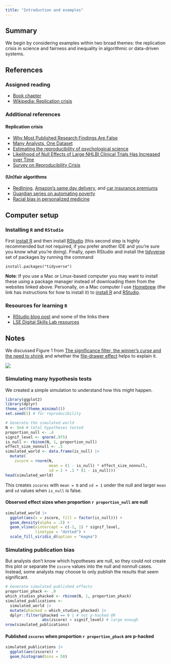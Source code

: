 ```yaml
---
title: "Introduction and examples"
---
```


## Summary

We begin by considering examples within two broad themes: the replication crisis in science and fairness and inequality in algorithmic or data-driven systems.

## References

### Assigned reading

- [Book chapter](https://joshualoftus.com/ms4ds/ethical-data-science.html)
- [Wikipedia: Replication crisis](https://en.wikipedia.org/wiki/Replication_crisis)

### Additional references

#### Replication crisis

- [Why Most Published Research Findings Are False](https://journals.plos.org/plosmedicine/article?id=10.1371/journal.pmed.0020124)
- [Many Analysts, One Dataset](https://journals.sagepub.com/doi/10.1177/2515245917747646)
- [Estimating the reproducibility of psychological science](https://www.science.org/doi/10.1126/science.aac4716)
- [Likelihood of Null Effects of Large NHLBI Clinical Trials Has Increased over Time](https://journals.plos.org/plosone/article?id=10.1371/journal.pone.0132382)
- [Survey on Reproducibility Crisis](https://www.nature.com/articles/533452a)

#### (Un)fair algorithms

- [Redlining](https://en.wikipedia.org/wiki/Redlining), [Amazon’s same day delivery](https://www.bloomberg.com/graphics/2016-amazon-same-day/), and [car insurance premiums](https://www.propublica.org/article/minority-neighborhoods-higher-car-insurance-premiums-white-areas-same-risk)
- [Guardian series on automating poverty](https://www.theguardian.com/technology/series/automating-poverty)
- [Racial bias in personalized medicine](https://www.science.org/doi/10.1126/science.aax2342)

## Computer setup

###  Installing `R` and `RStudio`

First [install R](https://cran.r-project.org/) and then install [RStudio](https://www.rstudio.com/products/rstudio/download/) (this second step is highly recommended but not required, if you prefer another IDE and you're sure you know what you're doing). Finally, open RStudio and install the [tidyverse](https://www.tidyverse.org/packages/) set of packages by running the command

```
install.packages("tidyverse")
```

**Note**: If you use a Mac or Linux-based computer you may want to install these using a package manager instead of downloading them from the websites linked above. Personally, on a Mac computer I use [Homebrew](https://brew.sh/) (the link has instructions for how to install it) to [install R](https://formulae.brew.sh/cask/r) and [RStudio](https://formulae.brew.sh/cask/rstudio).

### Resources for learning `R`

- [RStudio blog post](https://support.rstudio.com/hc/en-us/articles/201141096-Getting-Started-with-R) and some of the links there
- [LSE Digital Skills Lab resources](https://info.lse.ac.uk/current-students/digital-skills-lab/r)


## Notes

We discussed Figure 1 from [The significance filter, the winner's curse and the need to shrink](https://arxiv.org/abs/2009.09440) and whether the [file-drawer effect](https://en.wikipedia.org/wiki/Publication_bias) helps to explain it.

![](https://joshualoftus.com/posts/2020-12-21-concise-defense-of-statistical-significance/zscores.png)

### Simulating many hypothesis tests

We created a simple simulation to understand how this might happen.

```r
library(ggplot2)
library(dplyr)
theme_set(theme_minimal())
set.seed(1) # for reproducibility

# Generate the simulated world
N <- 5e4 # total hypotheses tested
proportion_null <- .4
signif_level <- qnorm(.975)
is_null <- rbinom(N, 1, proportion_null)
effect_size_nonnull <- .5
simulated_world <- data.frame(is_null) |>
  mutate(
    zscore = rnorm(N, 
                   mean = (1 - is_null) * effect_size_nonnull,
                   sd = 1 + .1 * (1 - is_null)))
head(simulated_world)
```

This creates `zscores` with `mean = 0` and `sd = 1` under the null and larger `mean` and `sd` values when `is_null` is false.

#### Observed effect sizes when proportion `r proportion_null` are null

```r
simulated_world |>
  ggplot(aes(x = zscore, fill = factor(is_null))) +
  geom_density(alpha = .5) +
  geom_vline(xintercept = c(-1, 1) * signif_level,
             linetype = "dotted") +
  scale_fill_viridis_d(option = "magma")
```
### Simulating publication bias

But analysts don't know which hypotheses are null, so they could not create this plot or separate the `zscore` values into the null and nonnull cases. Instead, some analysts may choose to only publish the results that seem significant.

```r
# Generate simulated published effects
proportion_phack <- .9
which_studies_phacked <- rbinom(N, 1, proportion_phack)
simulated_publications <-
  simulated_world |>
  mutate(phacked = which_studies_phacked) |>
  dplyr::filter(phacked == 0 | # not p-hacked OR
                abs(zscore) > signif_level) # large enough
nrow(simulated_publications)
```

#### Published `zscores` when proportion `r proportion_phack` are p-hacked

```r
simulated_publications |>
  ggplot(aes(zscore)) +
  geom_histogram(bins = 50)
```




